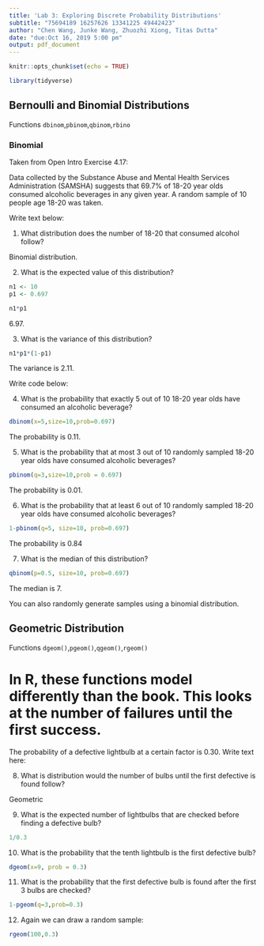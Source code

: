 ```yaml
---
title: 'Lab 3: Exploring Discrete Probability Distributions'
subtitle: "75694189 16257626 13341225 49442423"
author: "Chen Wang, Junke Wang, Zhuozhi Xiong, Titas Dutta"
date: "due:Oct 16, 2019 5:00 pm"
output: pdf_document
---
```


```r
knitr::opts_chunk$set(echo = TRUE)
```

```r
library(tidyverse)
```



## Bernoulli and Binomial Distributions

Functions `dbinom`,`pbinom`,`qbinom`,`rbino`

### Binomial

Taken from Open Intro Exercise 4.17:

Data collected by the Substance Abuse and Mental Health Services Administration (SAMSHA) suggests that 69.7% of 18-20 year olds consumed alcoholic beverages in any given year. A random sample of 10 people age 18-20 was taken. 

Write text below:

1. What distribution does the number of 18-20 that consumed alcohol follow?

Binomial distribution.

2. What is the expected value of this distribution?

```r
n1 <- 10
p1 <- 0.697

n1*p1
```


6.97.

3. What is the variance of this distribution?

```r
n1*p1*(1-p1)
```

The variance is 2.11.

\newpage

Write code below:

4. What is the probability that exactly 5 out of 10 18-20 year olds have consumed an alcoholic beverage?

```r
dbinom(x=5,size=10,prob=0.697)
```

The probability is 0.11.

5. What is the probability that at most 3 out of 10 randomly sampled 18-20 year olds have consumed
alcoholic beverages?

```r
pbinom(q=3,size=10,prob = 0.697)
```

The probability is 0.01.

6. What is the probability that at least 6 out of 10 randomly sampled 18-20 year olds have consumed
alcoholic beverages?

```r
1-pbinom(q=5, size=10, prob=0.697)
```

The probability is 0.84

7. What is the median of this distribution?

```r
qbinom(p=0.5, size=10, prob=0.697)
```

The median is 7.

You can also randomly generate samples using a binomial distribution.


\newpage

## Geometric Distribution

Functions `dgeom()`,`pgeom()`,`qgeom()`,`rgeom()`

# In R, these functions model differently than the book. This looks at the number of failures until the first success.

The probability of a defective lightbulb at a certain factor is 0.30. 
Write text here:

8. What is distribution would the number of bulbs until the first defective is found follow?

Geometric


9. What is the expected number of lightbulbs that are checked before finding a defective bulb?

```r
1/0.3
```



10. What is the probability that the tenth lightbulb is the first defective bulb?

```r
dgeom(x=9, prob = 0.3)
```




11. What is the probability that the first defective bulb is found after the first 3 bulbs are checked?

```r
1-pgeom(q=3,prob=0.3)

```



12. Again we can draw a random sample:

```r
rgeom(100,0.3)
```

